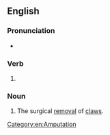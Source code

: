 ==English==

===Pronunciation===
* {{a|UK}} {{IPA|en|/diːˈklɔːwɪŋ(ɡ)/}}

===Verb===
{{head|en|verb form}}

# {{present participle of|en|declaw|nocat=1}}

===Noun===
{{en-noun|-|s}}

# {{lb|en|veterinary medicine}} The surgical [[removal]] of [[claw]]s.
#: {{syn|en|onychectomy}}

[[Category:en:Amputation]]